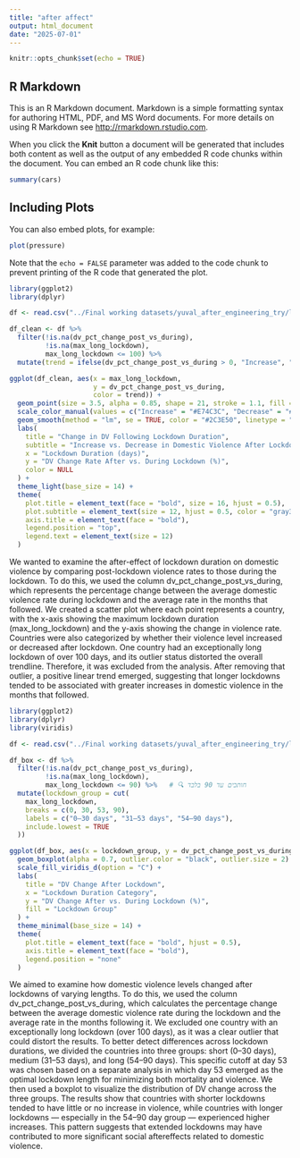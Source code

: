 ---
title: "after affect"
output: html_document
date: "2025-07-01"
---

```{r setup, include=FALSE}
knitr::opts_chunk$set(echo = TRUE)
```

## R Markdown

This is an R Markdown document. Markdown is a simple formatting syntax for authoring HTML, PDF, and MS Word documents. For more details on using R Markdown see <http://rmarkdown.rstudio.com>.

When you click the **Knit** button a document will be generated that includes both content as well as the output of any embedded R code chunks within the document. You can embed an R code chunk like this:

```{r cars}
summary(cars)
```

## Including Plots

You can also embed plots, for example:

```{r pressure, echo=FALSE}
plot(pressure)
```

Note that the `echo = FALSE` parameter was added to the code chunk to prevent printing of the R code that generated the plot.
```{r}
library(ggplot2)
library(dplyr)

df <- read.csv("../Final working datasets/yuval_after_engineering_try/lockdown_summary_aftereffects.csv")

df_clean <- df %>%
  filter(!is.na(dv_pct_change_post_vs_during),
         !is.na(max_long_lockdown),
         max_long_lockdown <= 100) %>%
  mutate(trend = ifelse(dv_pct_change_post_vs_during > 0, "Increase", "Decrease"))

ggplot(df_clean, aes(x = max_long_lockdown,
                     y = dv_pct_change_post_vs_during,
                     color = trend)) +
  geom_point(size = 3.5, alpha = 0.85, shape = 21, stroke = 1.1, fill = "white") +
  scale_color_manual(values = c("Increase" = "#E74C3C", "Decrease" = "#3498DB")) +
  geom_smooth(method = "lm", se = TRUE, color = "#2C3E50", linetype = "solid", size = 1.5) +
  labs(
    title = "Change in DV Following Lockdown Duration",
    subtitle = "Increase vs. Decrease in Domestic Violence After Lockdown Compared to During",
    x = "Lockdown Duration (days)",
    y = "DV Change Rate After vs. During Lockdown (%)",
    color = NULL
  ) +
  theme_light(base_size = 14) +
  theme(
    plot.title = element_text(face = "bold", size = 16, hjust = 0.5),
    plot.subtitle = element_text(size = 12, hjust = 0.5, color = "gray30"),
    axis.title = element_text(face = "bold"),
    legend.position = "top",
    legend.text = element_text(size = 12)
  )


```
We wanted to examine the after-effect of lockdown duration on domestic violence by comparing post-lockdown violence rates to those during the lockdown. To do this, we used the column dv_pct_change_post_vs_during, which represents the percentage change between the average domestic violence rate during lockdown and the average rate in the months that followed. We created a scatter plot where each point represents a country, with the x-axis showing the maximum lockdown duration (max_long_lockdown) and the y-axis showing the change in violence rate. Countries were also categorized by whether their violence level increased or decreased after lockdown. One country had an exceptionally long lockdown of over 100 days, and its outlier status distorted the overall trendline. Therefore, it was excluded from the analysis. After removing that outlier, a positive linear trend emerged, suggesting that longer lockdowns tended to be associated with greater increases in domestic violence in the months that followed.


```{r}
library(ggplot2)
library(dplyr)
library(viridis)

df <- read.csv("../Final working datasets/yuval_after_engineering_try/lockdown_summary_aftereffects.csv")

df_box <- df %>%
  filter(!is.na(dv_pct_change_post_vs_during),
         !is.na(max_long_lockdown),
         max_long_lockdown <= 90) %>%   # 🔍 חותכים עד 90 בלבד
  mutate(lockdown_group = cut(
    max_long_lockdown,
    breaks = c(0, 30, 53, 90),
    labels = c("0–30 days", "31–53 days", "54–90 days"),
    include.lowest = TRUE
  ))

ggplot(df_box, aes(x = lockdown_group, y = dv_pct_change_post_vs_during, fill = lockdown_group)) +
  geom_boxplot(alpha = 0.7, outlier.color = "black", outlier.size = 2) +
  scale_fill_viridis_d(option = "C") +
  labs(
    title = "DV Change After Lockdown",
    x = "Lockdown Duration Category",
    y = "DV Change After vs. During Lockdown (%)",
    fill = "Lockdown Group"
  ) +
  theme_minimal(base_size = 14) +
  theme(
    plot.title = element_text(face = "bold", hjust = 0.5),
    axis.title = element_text(face = "bold"),
    legend.position = "none"
  )


```

We aimed to examine how domestic violence levels changed after lockdowns of varying lengths. To do this, we used the column dv_pct_change_post_vs_during, which calculates the percentage change between the average domestic violence rate during the lockdown and the average rate in the months following it. We excluded one country with an exceptionally long lockdown (over 100 days), as it was a clear outlier that could distort the results. To better detect differences across lockdown durations, we divided the countries into three groups: short (0–30 days), medium (31–53 days), and long (54–90 days). This specific cutoff at day 53 was chosen based on a separate analysis in which day 53 emerged as the optimal lockdown length for minimizing both mortality and violence. We then used a boxplot to visualize the distribution of DV change across the three groups. The results show that countries with shorter lockdowns tended to have little or no increase in violence, while countries with longer lockdowns — especially in the 54–90 day group — experienced higher increases. This pattern suggests that extended lockdowns may have contributed to more significant social aftereffects related to domestic violence.

